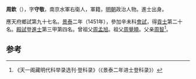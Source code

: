 '''周欽'''（{{bd|1418年||？}}），字'''守敬'''，南京水軍右衛人，軍籍，[[明朝|明朝]]政治人物。進士出身。

應天府鄉試第九十七名。[[景泰|景泰]]二年（1451年），參加辛未科[[會試|會試]]，得[[貢士|貢士]]第二十名。[[殿試|殿試]]登[[進士|進士]]第三甲第四名。曾祖父[[周孟旭|周孟旭]]。祖父[[周覺曉|周覺曉]]。父亲[[周智|周智]]<ref>《天一阁藏明代科举录选刊·登科录》（《景泰二年进士登科录》）</ref>。

==参考==
{{reflist}}
{{明朝人物小作品}}
{{景泰二年辛未科殿試金榜}}